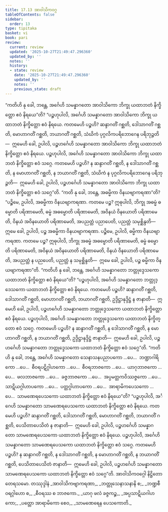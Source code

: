 ```yaml
---
title: 17.13 အာဝါသိကဝဂ္ဂ
tableOfContents: false
sidebar:
  order: 13
type: tipitaka
basket: vi
book: pari
review:
  current: review
  updated: '2025-10-27T21:49:47.296360'
  updated_by: ''
  notes: ''
  history:
  - state: review
    date: '2025-10-27T21:49:47.296360'
    updated_by: ''
    notes: ''
    previous_state: draft
---
```



<ReviewStatus review={frontmatter.review} showDetails={true} />

<HypothesisAnnotation frontmatter={frontmatter} />

<DynamicBreadcrumb />

<Division number="461" book="pari" e="ch" v="5" p="354">

<Paragraph number="2164" book="pari">
“ကတိဟိ နု ခေါ, ဘန္တေ, အင်္ဂေဟိ သမန္နာဂတော အာဝါသိကော ဘိက္ခု ယထာဘတံ နိက္ခိတ္တော ဧဝံ နိရယေ”တိ?
</Paragraph>

<Paragraph number="2165" book="pari">
“ပဉ္စဟုပါလိ, အင်္ဂေဟိ သမန္နာဂတော အာဝါသိကော ဘိက္ခု ယထာဘတံ နိက္ခိတ္တော ဧဝံ နိရယေ. ကတမေဟိ ပဉ္စဟိ? ဆန္ဒာဂတိံ ဂစ္ဆတိ, ဒေါသာဂတိံ ဂစ္ဆတိ, မောဟာဂတိံ ဂစ္ဆတိ, ဘယာဂတိံ ဂစ္ဆတိ, သံဃိကံ ပုဂ္ဂလိကပရိဘောဂေန ပရိဘုဉ္ဇတိ—  ဣမေဟိ ခေါ, ဥပါလိ, ပဉ္စဟင်္ဂေဟိ သမန္နာဂတော အာဝါသိကော ဘိက္ခု ယထာဘတံ နိက္ခိတ္တော ဧဝံ နိရယေ.
</Paragraph>

<Paragraph number="2166" book="pari">
ပဉ္စဟုပါလိ, အင်္ဂေဟိ သမန္နာဂတော အာဝါသိကော ဘိက္ခု ယထာဘတံ နိက္ခိတ္တော ဧဝံ သဂ္ဂေ. ကတမေဟိ ပဉ္စဟိ? န ဆန္ဒာဂတိံ ဂစ္ဆတိ, န ဒေါသာဂတိံ ဂစ္ဆတိ, န မောဟာဂတိံ ဂစ္ဆတိ, န ဘယာဂတိံ ဂစ္ဆတိ, သံဃိကံ န ပုဂ္ဂလိကပရိဘောဂေန ပရိဘုဉ္ဇတိ—  ဣမေဟိ ခေါ, ဥပါလိ, ပဉ္စဟင်္ဂေဟိ သမန္နာဂတော အာဝါသိကော ဘိက္ခု ယထာဘတံ နိက္ခိတ္တော ဧဝံ သဂ္ဂေ”တိ.
</Paragraph>

</Division>
<Division number="462" book="pari" e="ch" v="5" p="355">

<Paragraph number="2167" book="pari">
“ကတိ နု ခေါ, ဘန္တေ, အဓမ္မိကာ ဝိနယဗျာကရဏာ”တိ?
</Paragraph>

<Paragraph number="2168" book="pari">
“ပဉ္စိမေ, ဥပါလိ, အဓမ္မိကာ ဝိနယဗျာကရဏာ. ကတမေ ပဉ္စ? ဣဓုပါလိ, ဘိက္ခု အဓမ္မံ ဓမ္မောတိ ပရိဏာမေတိ, ဓမ္မံ အဓမ္မောတိ ပရိဏာမေတိ, အဝိနယံ ဝိနယောတိ ပရိဏာမေတိ, ဝိနယံ အဝိနယောတိ ပရိဏာမေတိ, အပညတ္တံ ပညာပေတိ, ပညတ္တံ သမုစ္ဆိန္ဒတိ—  ဣမေ ခေါ, ဥပါလိ, ပဉ္စ အဓမ္မိကာ ဝိနယဗျာကရဏာ. ပဉ္စိမေ, ဥပါလိ, ဓမ္မိကာ ဝိနယဗျာကရဏာ. ကတမေ ပဉ္စ? ဣဓုပါလိ, ဘိက္ခု အဓမ္မံ အဓမ္မောတိ ပရိဏာမေတိ, ဓမ္မံ ဓမ္မောတိ ပရိဏာမေတိ, အဝိနယံ အဝိနယောတိ ပရိဏာမေတိ, ဝိနယံ ဝိနယောတိ ပရိဏာမေတိ, အပညတ္တံ န ပညပေတိ, ပညတ္တံ န သမုစ္ဆိန္ဒတိ—  ဣမေ ခေါ, ဥပါလိ, ပဉ္စ ဓမ္မိကာ ဝိနယဗျာကရဏာ”တိ.
</Paragraph>

</Division>
<Division number="463" book="pari" e="ch" v="5" p="355">

<Paragraph number="2169" book="pari">
“ကတိဟိ နု ခေါ, ဘန္တေ, အင်္ဂေဟိ သမန္နာဂတော ဘတ္တုဒ္ဒေသကော ယထာဘတံ နိက္ခိတ္တော ဧဝံ နိရယေ”တိ?
</Paragraph>

<Paragraph number="2170" book="pari">
“ပဉ္စဟုပါလိ, အင်္ဂေဟိ သမန္နာဂတော ဘတ္တုဒ္ဒေသကော ယထာဘတံ နိက္ခိတ္တော ဧဝံ နိရယေ. ကတမေဟိ ပဉ္စဟိ? ဆန္ဒာဂတိံ ဂစ္ဆတိ, ဒေါသာဂတိံ ဂစ္ဆတိ, မောဟာဂတိံ ဂစ္ဆတိ, ဘယာဂတိံ ဂစ္ဆတိ, ဥဒ္ဒိဋ္ဌာနုဒ္ဒိဋ္ဌံ န ဇာနာတိ—  ဣမေဟိ ခေါ, ဥပါလိ, ပဉ္စဟင်္ဂေဟိ သမန္နာဂတော ဘတ္တုဒ္ဒေသကော ယထာဘတံ နိက္ခိတ္တော ဧဝံ နိရယေ.
</Paragraph>

<Paragraph number="2171" book="pari">
ပဉ္စဟုပါလိ, အင်္ဂေဟိ သမန္နာဂတော ဘတ္တုဒ္ဒေသကော ယထာဘတံ နိက္ခိတ္တော ဧဝံ သဂ္ဂေ. ကတမေဟိ ပဉ္စဟိ? န ဆန္ဒာဂတိံ ဂစ္ဆတိ, န ဒေါသာဂတိံ ဂစ္ဆတိ, န မောဟာဂတိံ ဂစ္ဆတိ, န ဘယာဂတိံ ဂစ္ဆတိ, ဥဒ္ဒိဋ္ဌာနုဒ္ဒိဋ္ဌံ ဇာနာတိ—  ဣမေဟိ ခေါ, ဥပါလိ, ပဉ္စဟင်္ဂေဟိ သမန္နာဂတော ဘတ္တုဒ္ဒေသကော ယထာဘတံ နိက္ခိတ္တော ဧဝံ သဂ္ဂေ”တိ.
</Paragraph>

</Division>
<Division number="464" book="pari" e="ch" v="5" p="356">

<Paragraph number="2172" book="pari">
“ကတိဟိ နု ခေါ, ဘန္တေ, အင်္ဂေဟိ သမန္နာဂတော သေနာသနပညာပကော …ပေ…  ဘဏ္ဍာဂါရိကော …ပေ…  စီဝရပဋိဂ္ဂါဟကော …ပေ…  စီဝရဘာဇကော …ပေ…  ယာဂုဘာဇကော …ပေ…  ဖလဘာဇကော …ပေ…  ခဇ္ဇဘာဇကော …ပေ…  အပ္ပမတ္တကဝိဿဇ္ဇကော …ပေ…  သာဋိယဂ္ဂါဟာပကော …ပေ…  ပတ္တဂ္ဂါဟာပကော …ပေ…  အာရာမိကပေသကော …ပေ…  သာမဏေရပေသကော ယထာဘတံ နိက္ခိတ္တော ဧဝံ နိရယေ”တိ?
</Paragraph>

<Paragraph number="2173" book="pari">
“ပဉ္စဟုပါလိ, အင်္ဂေဟိ သမန္နာဂတော သာမဏေရပေသကော ယထာဘတံ နိက္ခိတ္တော ဧဝံ နိရယေ. ကတမေဟိ ပဉ္စဟိ? ဆန္ဒာဂတိံ ဂစ္ဆတိ, ဒေါသာဂတိံ ဂစ္ဆတိ, မောဟာဂတိံ ဂစ္ဆတိ, ဘယာဂတိံ ဂစ္ဆတိ, ပေသိတာပေသိတံ န ဇာနာတိ—  ဣမေဟိ ခေါ, ဥပါလိ, ပဉ္စဟင်္ဂေဟိ သမန္နာဂတော သာမဏေရပေသကော ယထာဘတံ နိက္ခိတ္တော ဧဝံ နိရယေ. ပဉ္စဟုပါလိ, အင်္ဂေဟိ သမန္နာဂတော သာမဏေရပေသကော ယထာဘတံ နိက္ခိတ္တော ဧဝံ သဂ္ဂေ. ကတမေဟိ ပဉ္စဟိ? န ဆန္ဒာဂတိံ ဂစ္ဆတိ, န ဒေါသာဂတိံ ဂစ္ဆတိ, န မောဟာဂတိံ ဂစ္ဆတိ, န ဘယာဂတိံ ဂစ္ဆတိ, ပေသိတာပေသိတံ ဇာနာတိ—  ဣမေဟိ ခေါ, ဥပါလိ, ပဉ္စဟင်္ဂေဟိ သမန္နာဂတော သာမဏေရပေသကော ယထာဘတံ နိက္ခိတ္တော ဧဝံ သဂ္ဂေ”တိ.

</Paragraph>
</Division>

<Paragraph number="2174" type="center" book="pari">
အာဝါသိကဝဂ္ဂေါ နိဋ္ဌိတော တေရသမော.



</Paragraph>

<Paragraph number="2175" type="center" book="pari">
တဿုဒ္ဒါနံ


</Paragraph>

<Paragraph number="2176" type="verses" book="pari">
_အာဝါသိကဗျာကရဏာ,_  
_ဘတ္တုသေနာသနာနိ စ;_  
_ဘဏ္ဍစီဝရဂ္ဂါဟော စ,_  
_စီဝရဿ စ ဘာဇကော._  

</Paragraph>

<Paragraph number="2177" type="verses" book="pari">
_ယာဂု ဖလံ ခဇ္ဇကဉ္စ,_  
_အပ္ပသာဋိယဂါဟကော;_  
_ပတ္တော အာရာမိကော စေဝ,_  
_သာမဏေရေန ပေသကောတိ._
</Paragraph>